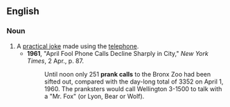 ==English==

===Noun===
{{en-noun|sg=[[prank]] [[call]]}}

# A [[practical joke]] made using the [[telephone]].
#*'''1961''', "April Fool Phone Calls Decline Sharply in City," ''New York Times'', 2 Apr., p. 87.
#*:Until noon only 251 '''prank calls''' to the Bronx Zoo had been sifted out, compared with the day-long total of 3352 on April 1, 1960.  The pranksters would call Wellington 3-1500 to talk with a "Mr. Fox" (or Lyon, Bear or Wolf).